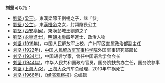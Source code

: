 '''刘坚'''可以指：
* [[劉堅_(梁王)|劉堅 (梁王)]]，東漢梁節王劉暢之子，諡「恭」
* [[劉堅_(公主)|劉堅 (公主)]]，東[[漢桓帝|漢桓帝]]之女，封潁陰長公主
* [[劉堅_(西安亭侯)|劉堅 (西安亭侯)]]，東漢彭城王劉道之子
* [[劉堅_(永樂進士)|劉堅 (永樂進士)]]，[[明朝|明朝]][[永乐_(明朝)|永樂]]四年進士、政治人物
* [[刘坚_(1919年)|刘坚 (1919年)]]，中国人民解放军上校，广州军区直属政治部副主任
* [[刘坚_(1922年)|刘坚 (1922年)]]，[[中国人民解放军军事科学院|中国人民解放军军事科学院]]外国军事研究部部长
* [[刘坚_(1934年)|刘坚 (1934年)]]，中国语言学家，曾任中国语言学会会长
* [[刘坚_(1944年)|刘坚 (1944年)]]，中华人民共和国政府官员，国务院扶贫办主任，国务院参事
* [[刘坚_(上海大众)|刘坚 (上海大众)]]，[[上海大众|上海大众]]汽车总经理，2010年车祸死亡
* [[刘坚_(1966年)|刘坚 (1966年)]]，《[[经济观察报|经济观察报]]》总编辑
{{disambig|Cat=二字劉姓人名消歧義|jian}}